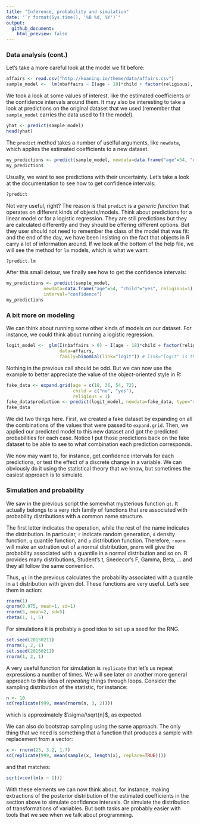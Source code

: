 ```yaml
---
title: "Inference, probability and simulation"
date: "`r format(Sys.time(), '%B %d, %Y')`"
output: 
  github_document:
    html_preview: false
---
```


### Data analysis (cont.)

Let's take a more careful look at the model we fit before:

```r
affairs <- read.csv("http://koaning.io/theme/data/affairs.csv")
sample_model <-  lm(nbaffairs ~ I(age - 18)*child + factor(religious), data=affairs)
```

We took a look at some values of interest, like the estimated coefficients or the confidence intervals around them. It may also be interesting to take a look at predictions on the original dataset that we used (remember that `sample_model` carries the data used to fit the model).

```r
yhat <- predict(sample_model)
head(yhat)
```

The `predict` method takes a number of uselful arguments, like `newdata`, which applies the estimated coefficients to a new dataset. 

```r
my_predictions <- predict(sample_model, newdata=data.frame("age"=54, "child"="yes", religious=1))
my_predictions
``` 

Usually, we want to see predictions with their uncertainty. Let's take a look at the documentation to see how to get confidence intervals:

```r
?predict
```

Not very useful, right? The reason is that `predict` is a _generic function_ that operates on different kinds of objects/models. Think about predictions for a linear model or for a logistic regression. They are still predictions but they are calculated differently and they should be offering different options. But they user should not need to remember the class of the model that was fit: and the end of the day, we have been insisting on the fact that objects in R carry a lot of information around. If we look at the bottom of the help file, we will see the method for `lm` models, which is what we want:

```r
?predict.lm
```

After this small detour, we finally see how to get the confidence intervals:

```r
my_predictions <- predict(sample_model,
			  newdata=data.frame("age"=54, "child"="yes", religious=1),
			  interval="confidence")
my_predictions
```

### A bit more on modeling

We can think about running some other kinds of models on our dataset. For instance, we could think about running a logistic regression. 

```r
logit_model <-  glm(I(nbaffairs > 0) ~ I(age - 18)*child + factor(religious), 
                    data=affairs, 
                    family=binomial(link="logit")) # link="logit" is the default

```

Nothing in the previous call should be odd. But we can now use the example to better appreciate the value of the object-oriented style in R:

```r
fake_data <- expand.grid(age = c(18, 36, 54, 72), 
                         child = c("no", "yes"), 
                         religious = 1)
fake_data$prediction <- predict(logit_model, newdata=fake_data, type="response")
fake_data
```

We did two things here. First, we created a fake dataset by expanding on all the combinations of the values that were passed to `expand.grid`. Then, we applied our predicted model to this new dataset and got the predicted probabilities for each case. Notice I put those predictions back on the fake dataset to be able to see to what combination each prediction corresponds.

We now may want to, for instance, get confidence intervals for each predictions, or test the effect of a discrete change in a variable. We can obviously do it using the statistical theory that we know, but sometimes the easiest approach is to simulate.

### Simulation and probability

We saw in the previous script the somewhat mysterious function `qt`. It actually
belongs to a very rich family of functions that are associated with probability
distributions with a common name structure. 

The first letter indicates the operation, while the rest of the name indicates
the distribution. In particular, `r` indicate random generation, `d` density
function, `q` quantile function, and `p` distribution function. Therefore, `rnorm`
will make an extration out of a normal distribution, `pnorm` will give the
probability associated with a quantile in a normal distribution and so on. R
provides many distributions, Student's t, Snedecor's F, Gamma, Beta, ... and
they all follow the same convention.

Thus, `qt` in the previous calculates the probability associated with a quantile
in a t distribution with given dof. These functions are very useful. Let's see
them in action:

```r
rnorm(1)
qnorm(0.975, mean=1, sd=1)
rnorm(5, mean=2, sd=5)
rbeta(1, 1, 5)
```

For simulations it is probably a good idea to set up a seed for the RNG.

```r
set.seed(20150211)
rnorm(1, 2, 1)
set.seed(20150211)
rnorm(1, 2, 1) 
```

A very useful function for simulation is `replicate` that let's us repeat expressions a number of times. We will see later on another more general approach to this idea of _repeating_ things through loops. Consider the sampling distribution of the statistic, for instance:

```r
n <- 10
sd(replicate(999, mean(rnorm(n, 3, 2))))
```

which is approximately $\sigma/\sqrt{n}$, as expected. 

We can also do bootstrap sampling using the same approach. The only thing that we need is something that a function that produces a sample with replacement from a vector:

```r
x <- rnorm(25, 3.2, 1.7)
sd(replicate(999, mean(sample(x, length(x), replace=TRUE))))
```

and that matches:
```r
sqrt(vcov(lm(x ~ 1)))
```

With these elements we can now think about, for instance, making extractions of the posterior distribution of the estimated coefficients in the section above to simulate confidence intervals. Or simulate the distribution of transformations of variables. But both tasks are probably easier with tools that we see when we talk about programming.